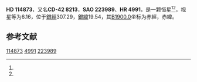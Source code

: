 {{Starbox begin
| name = HD 114873
}}
{{Starbox observe
| epoch = [[J2000.0|J2000.0]]
| constell = {{星座名待查}}<ref name=SIMBAD>{{cite web
 | url=http://simbad.u-strasbg.fr/simbad/sim-id?Ident=HR+4991
 | title=Pulsating variable Star
 | publisher=Centre de Données astronomiques de Strasbourg
 | work=SIMBAD
 | accessdate=2012-07-13
 | archive-date=2020-10-22
 | archive-url=https://web.archive.org/web/20201022131951/http://simbad.u-strasbg.fr/simbad/sim-id?Ident=HR+4991
 | dead-url=no
 }}</ref><ref name=DATA>{{cite web
 | url=http://vizier.u-strasbg.fr/viz-bin/VizieR-5?-out.add=.&-source=5050&-corr=PK=HR&-out.max=9999&HR=4991
 | title=VizieR Detailed Page
 | accessdate=2012-07-13
 | archive-date=2020-10-22
 | archive-url=https://web.archive.org/web/20201022131955/http://vizier.u-strasbg.fr/viz-bin/VizieR-5?-out.add=.&-source=5050&-corr=PK%3DHR&-out.max=9999&HR=4991
 | dead-url=no
 }}</ref>
| 星官 = 
| ra = {{RA|13|13|57.5}}<ref name=SIMBAD /><ref name=DATA />
| dec = {{DEC|-43|8|20}}<ref name=SIMBAD /><ref name=DATA />
| appmag_v = 6.16<ref name=SIMBAD /><ref name=DATA />
}}
{{Starbox character
| class = K4III<ref name=SIMBAD /><ref name=DATA />
| b-v = 1.38<ref name=SIMBAD /><ref name=DATA />
| u-b = 1.62<ref name=SIMBAD /><ref name=DATA />
| r-i = <ref name=SIMBAD /><ref name=DATA />
| variable = 
}}
{{Starbox astrometry
| radial_v = 1.62
| prop_mo_ra = 30
| parallax = 
| p_error = 
}}
{{Starbox catalog
| names =CD-42 8213，[[SAO星表|SAO]] 223989，[[HD星表|HD]] 114873，[[HR星表|HR]] 4991}}
{{Starbox reference |Simbad=HR+4991}}
{{Starbox end}}

'''HD 114873'''，又名'''CD-42 8213'''，'''SAO 223989'''、'''HR 4991'''，是一颗恒星<ref name=SIMBAD /><ref name=DATA />，视星等为6.16，位于[[銀道座標系|銀經]]307.29，[[銀道座標系|銀緯]]19.54，其[[B1900.0|B1900.0]]坐标为赤經{{RA|13|8|13.8}}，赤緯{{DEC|-42|19.54|34}}。

== 参考文献 ==
{{reflist}}

{{star-stub}}

[[Category:HD和HDE天體|114873]]
[[Category:HR天體|4991]]
[[Category:SAO天體|223989]]